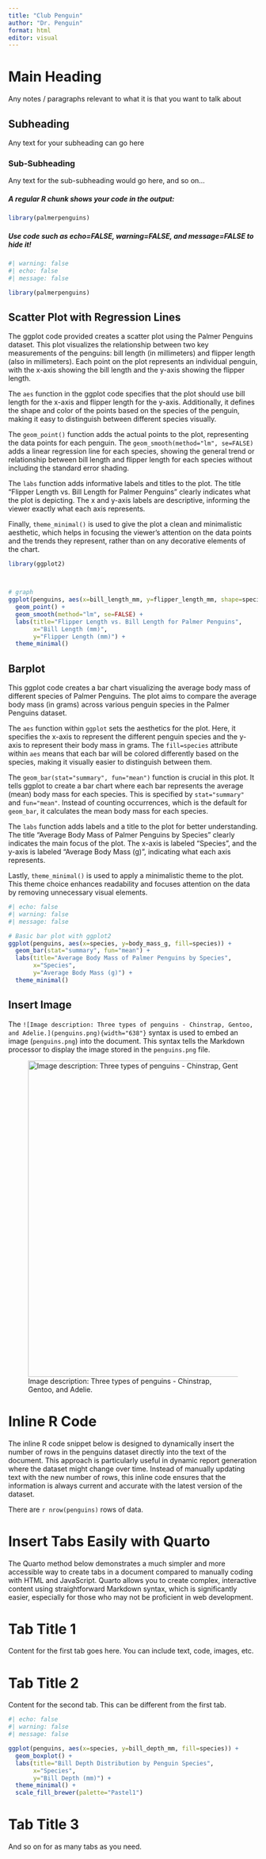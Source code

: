 ```yaml
---
title: "Club Penguin"
author: "Dr. Penguin"
format: html
editor: visual
---
```


# Main Heading

Any notes / paragraphs relevant to what it is that you want to talk about

## Subheading

Any text for your subheading can go here

### Sub-Subheading

Any text for the sub-subheading would go here, and so on...

##### A regular R chunk shows your code in the output:

```r
library(palmerpenguins)
```

##### Use code such as echo=FALSE, warning=FALSE, and message=FALSE to hide it!

```r
#| warning: false
#| echo: false
#| message: false

library(palmerpenguins)
```

## Scatter Plot with Regression Lines

The ggplot code provided creates a scatter plot using the Palmer Penguins dataset. This plot visualizes the relationship between two key measurements of the penguins: bill length (in millimeters) and flipper length (also in millimeters). Each point on the plot represents an individual penguin, with the x-axis showing the bill length and the y-axis showing the flipper length.

The `aes` function in the ggplot code specifies that the plot should use bill length for the x-axis and flipper length for the y-axis. Additionally, it defines the shape and color of the points based on the species of the penguin, making it easy to distinguish between different species visually.

The `geom_point()` function adds the actual points to the plot, representing the data points for each penguin. The `geom_smooth(method="lm", se=FALSE)` adds a linear regression line for each species, showing the general trend or relationship between bill length and flipper length for each species without including the standard error shading.

The `labs` function adds informative labels and titles to the plot. The title "Flipper Length vs. Bill Length for Palmer Penguins" clearly indicates what the plot is depicting. The x and y-axis labels are descriptive, informing the viewer exactly what each axis represents.

Finally, `theme_minimal()` is used to give the plot a clean and minimalistic aesthetic, which helps in focusing the viewer's attention on the data points and the trends they represent, rather than on any decorative elements of the chart.

```r


library(ggplot2)



# graph
ggplot(penguins, aes(x=bill_length_mm, y=flipper_length_mm, shape=species, color = species)) + 
  geom_point() + 
  geom_smooth(method="lm", se=FALSE) +
  labs(title="Flipper Length vs. Bill Length for Palmer Penguins",
       x="Bill Length (mm)",
       y="Flipper Length (mm)") + 
  theme_minimal()

```

## Barplot

This ggplot code creates a bar chart visualizing the average body mass of different species of Palmer Penguins. The plot aims to compare the average body mass (in grams) across various penguin species in the Palmer Penguins dataset.

The `aes` function within `ggplot` sets the aesthetics for the plot. Here, it specifies the x-axis to represent the different penguin species and the y-axis to represent their body mass in grams. The `fill=species` attribute within `aes` means that each bar will be colored differently based on the species, making it visually easier to distinguish between them.

The `geom_bar(stat="summary", fun="mean")` function is crucial in this plot. It tells ggplot to create a bar chart where each bar represents the average (mean) body mass for each species. This is specified by `stat="summary"` and `fun="mean"`. Instead of counting occurrences, which is the default for `geom_bar`, it calculates the mean body mass for each species.

The `labs` function adds labels and a title to the plot for better understanding. The title "Average Body Mass of Palmer Penguins by Species" clearly indicates the main focus of the plot. The x-axis is labeled "Species", and the y-axis is labeled "Average Body Mass (g)", indicating what each axis represents.

Lastly, `theme_minimal()` is used to apply a minimalistic theme to the plot. This theme choice enhances readability and focuses attention on the data by removing unnecessary visual elements.

```r
#| echo: false
#| warning: false
#| message: false

# Basic bar plot with ggplot2
ggplot(penguins, aes(x=species, y=body_mass_g, fill=species)) + 
  geom_bar(stat="summary", fun="mean") + 
  labs(title="Average Body Mass of Palmer Penguins by Species",
       x="Species",
       y="Average Body Mass (g)") +
  theme_minimal()

```

## Insert Image

The `![Image description: Three types of penguins - Chinstrap, Gentoo, and Adelie.](penguins.png){width="638"}` syntax is used to embed an image (`penguins.png`) into the document. This syntax tells the Markdown processor to display the image stored in the `penguins.png` file.

![Image description: Three types of penguins - Chinstrap, Gentoo, and Adelie.](penguins.png){width="638"}

# Inline R Code

The inline R code snippet below is designed to dynamically insert the number of rows in the penguins dataset directly into the text of the document. This approach is particularly useful in dynamic report generation where the dataset might change over time. Instead of manually updating text with the new number of rows, this inline code ensures that the information is always current and accurate with the latest version of the dataset.

There are `r nrow(penguins)` rows of data.

# Insert Tabs Easily with Quarto

The Quarto method below demonstrates a much simpler and more accessible way to create tabs in a document compared to manually coding with HTML and JavaScript. Quarto allows you to create complex, interactive content using straightforward Markdown syntax, which is significantly easier, especially for those who may not be proficient in web development.

::: panel-tabset
# Tab Title 1

Content for the first tab goes here. You can include text, code, images, etc.

# Tab Title 2

Content for the second tab. This can be different from the first tab.

```r
#| echo: false
#| warning: false
#| message: false

ggplot(penguins, aes(x=species, y=bill_depth_mm, fill=species)) +
  geom_boxplot() +
  labs(title="Bill Depth Distribution by Penguin Species",
       x="Species",
       y="Bill Depth (mm)") +
  theme_minimal() +
  scale_fill_brewer(palette="Pastel1")

```

# Tab Title 3

And so on for as many tabs as you need.

# 
:::
